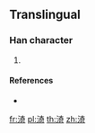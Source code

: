 {{character info/new}}
==Translingual==

===Han character===
{{Han char|rn=85|rad=水|as=08|sn=11|four=|canj=EKMR}}

# {{defn|Han|sort=水08}}

====References====
* {{Han ref|kx=0633.371|hdz=31643.081|uh=6E0F|ud=28175}}

[[fr:渏]]
[[pl:渏]]
[[th:渏]]
[[zh:渏]]